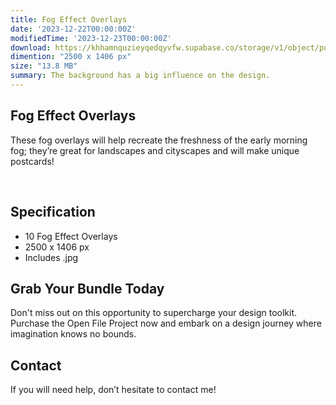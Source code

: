 ```yaml
---
title: Fog Effect Overlays
date: '2023-12-22T00:00:00Z'
modifiedTime: '2023-12-23T00:00:00Z'
download: https://khhamnquzieyqedqyvfw.supabase.co/storage/v1/object/public/Assets/fog-effect-overlays/Fog%20Effect%20Overlays.zip
dimention: "2500 x 1406 px"
size: "13.8 MB"
summary: The background has a big influence on the design.
---
```


## Fog Effect Overlays

These fog overlays will help recreate the freshness of the early morning fog; they’re great for landscapes and cityscapes and will make unique postcards!

<Image
  src='https://khhamnquzieyqedqyvfw.supabase.co/storage/v1/object/public/Assets/fog-effect-overlays/1.jpg'
  width={1280}
  height={720}
  alt=''
/>
<Image
  src='https://khhamnquzieyqedqyvfw.supabase.co/storage/v1/object/public/Assets/fog-effect-overlays/2.jpg'
  width={1280}
  height={720}
  alt=''
/>
<Image
  src='https://khhamnquzieyqedqyvfw.supabase.co/storage/v1/object/public/Assets/fog-effect-overlays/3.jpg'
  width={1280}
  height={720}
  alt=''
/>
<Image
  src='https://khhamnquzieyqedqyvfw.supabase.co/storage/v1/object/public/Assets/fog-effect-overlays/4.jpg'
  width={1280}
  height={720}
  alt=''
/>
<Image
  src='https://khhamnquzieyqedqyvfw.supabase.co/storage/v1/object/public/Assets/fog-effect-overlays/5.jpg'
  width={1280}
  height={720}
  alt=''
/>
<Image
  src='https://khhamnquzieyqedqyvfw.supabase.co/storage/v1/object/public/Assets/fog-effect-overlays/6.jpg'
  width={1280}
  height={720}
  alt=''
/>
<Image
  src='https://khhamnquzieyqedqyvfw.supabase.co/storage/v1/object/public/Assets/fog-effect-overlays/7.jpg'
  width={1280}
  height={720}
  alt=''
/>
<Image
  src='https://khhamnquzieyqedqyvfw.supabase.co/storage/v1/object/public/Assets/fog-effect-overlays/8.jpg'
  width={1280}
  height={720}
  alt=''
/>
 <Image
  src='https://khhamnquzieyqedqyvfw.supabase.co/storage/v1/object/public/Assets/fog-effect-overlays/9.jpg'
  width={1280}
  height={720}
  alt=''
/>
<Image
  src='https://khhamnquzieyqedqyvfw.supabase.co/storage/v1/object/public/Assets/fog-effect-overlays/10.jpg'
  width={1280}
  height={720}
  alt=''
/>

## Specification

- 10 Fog Effect Overlays
- 2500 x 1406 px
- Includes .jpg


## Grab Your Bundle Today

Don't miss out on this opportunity to supercharge your design toolkit. Purchase the Open File Project now and embark on a design journey where imagination knows no bounds.

## Contact

If you will need help, don’t hesitate to contact me!
